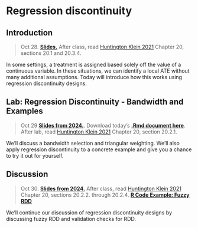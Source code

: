 
# Regression discontinuity


## Introduction

> Oct 28. [**Slides.**](assets/slides/rdd_intro.pdf) After class, read [Huntington Klein 2021](https://theeffectbook.net/ch-RegressionDiscontinuity.html) Chapter 20, sections 20.1 and 20.3.4. 

In some settings, a treatment is assigned based solely off the value of a continuous variable. In these situations, we can identify a local ATE without many additional assumptions. Today will introduce how this works using regression discontinuity designs. 

## Lab: Regression Discontinuity - Bandwidth and Examples

> Oct 29 [**Slides from 2024.**](assets/discussions/rdd_lab_slides.pdf). Download today's [**.Rmd document here**](assets/discussions/rdd_lab.Rmd). After lab, read [Huntington Klein 2021](https://theeffectbook.net/ch-RegressionDiscontinuity.html) Chapter 20, section 20.2.1.

We'll discuss a bandwidth selection and triangular weighting. We'll also apply regression discontinuity to a concrete example and give you a chance to try it out for yourself.

## Discussion

> Oct 30. [**Slides from 2024.**](assets/slides/rdd_extensions.pdf) After class, read [Huntington Klein 2021](https://theeffectbook.net/ch-RegressionDiscontinuity.html) Chapter 20, sections 20.2.2. through 20.2.4. [**R Code Example: Fuzzy RDD**](assets/data/fuzzy_example.R)

We'll continue our discussion of regression discontinuity designs by discussing fuzzy RDD and validation checks for RDD.